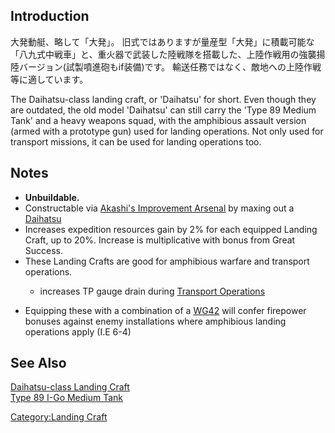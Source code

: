 {{Equipmentinfo
|name = Daihatsu-class Landing Craft (Type 89 Medium Tanks & Marines)
|id = 166
|japanesename = 大発動艇(八九式中戦車&陸戦隊)
|icon = {{LandingCraft}}
|type = Landing Craft
|effect = See notes
|scrap =
|image = <gallery type="slideshow" widths="360px" position="center" hideaddbutton="true">
Equipment_166-1.png
Equipment_166-2.png
Equipment_166-3.png
Equipment_166-4.png
</gallery>
|DD = yellow
|CL = yellow
|LC = lime
|AV = yellow
|AO = Lime
|notes = Special restrictions:
*DD: [[Kasumi|Kasumi Kai Ni / Type B]], [[Verniy]], [[Satsuki|Satsuki Kai Ni]], [[Ooshio|Ooshio Kai Ni]], [[Kawakaze|Kawakaze Kai Ni]], [[Mutsuki|Mutsuki Kai Ni]] and [[Kisaragi|Kisaragi Kai Ni]] only
*CL: [[Abukuma|Abukuma Kai Ni]] and [[Kinu|Kinu Kai Ni]] only
*AV: [[Chitose]], [[Chiyoda]], [[Mizuho]], and [[Akitsushima|Akitsushima Kai]] only
*AO: [[Hayasui|Hayasui Kai]] only}}
==Introduction==
大発動艇、略して「大発」。
旧式ではありますが量産型「大発」に積載可能な「八九式中戦車」と、重火器で武装した陸戦隊を搭載した、上陸作戦用の強襲揚陸バージョン(試製噴進砲もif装備)です。
輸送任務ではなく、敵地への上陸作戦等に適しています。

The Daihatsu-class landing craft, or 'Daihatsu' for short. 
Even though they are outdated, the old model 'Daihatsu' can still carry the 'Type 89 Medium Tank' and a heavy weapons squad, with the amphibious assault version (armed with a prototype gun) used for landing operations.
Not only used for transport missions, it can be used for landing operations too.

==Notes==
*'''Unbuildable.'''
*Constructable via [[Akashi's Improvement Arsenal]] by maxing out a [[Daihatsu]]
* Increases expedition resources gain by 2% for each equipped Landing Craft, up to 20%. Increase is multiplicative with bonus from Great Success.
*These Landing Crafts are good for amphibious warfare and transport operations.
** {{PAGENAME}} increases TP gauge drain during [[Transport Operation#Equipment TP Value|Transport Operations]]
*Equipping these with a combination of a [[WG42]] will confer firepower bonuses against enemy installations where amphibious landing operations apply (I.E 6-4)

==See Also==
[[wikipedia:Daihatsu-class landing craft|Daihatsu-class Landing Craft]]<br>
[[wikipedia:Type 89 I-Go Medium Tank|Type 89 I-Go Medium Tank]]
{{Equipmentlist}}
[[Category:Landing Craft]]
